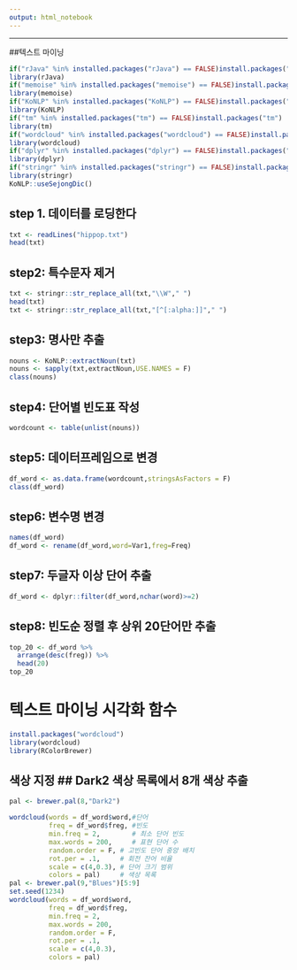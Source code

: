```yaml
---
output: html_notebook
---
```

---
##텍스트 마이닝 
```r
if("rJava" %in% installed.packages("rJava") == FALSE)install.packages("rJava")
library(rJava)
if("memoise" %in% installed.packages("memoise") == FALSE)install.packages("memoise")
library(memoise)
if("KoNLP" %in% installed.packages("KoNLP") == FALSE)install.packages("KoNLP")
library(KoNLP)
if("tm" %in% installed.packages("tm") == FALSE)install.packages("tm")
library(tm)
if("wordcloud" %in% installed.packages("wordcloud") == FALSE)install.packages("wordcloud")
library(wordcloud)
if("dplyr" %in% installed.packages("dplyr") == FALSE)install.packages("dplyr")
library(dplyr)
if("stringr" %in% installed.packages("stringr") == FALSE)install.packages("stringr")
library(stringr)
KoNLP::useSejongDic()
```

## step 1. 데이터를 로딩한다 
```r
txt <- readLines("hippop.txt")
head(txt)
```
## step2: 특수문자 제거 
```r
txt <- stringr::str_replace_all(txt,"\\W"," ")
head(txt)
txt <- stringr::str_replace_all(txt,"[^[:alpha:]]"," ")
```
## step3: 명사만 추출 
```r
nouns <- KoNLP::extractNoun(txt)
nouns <- sapply(txt,extractNoun,USE.NAMES = F)
class(nouns)
```
## step4: 단어별 빈도표 작성 
```r
wordcount <- table(unlist(nouns))
```
## step5: 데이터프레임으로 변경
```r
df_word <- as.data.frame(wordcount,stringsAsFactors = F)
class(df_word)
```
## step6: 변수명 변경 
```r
names(df_word)
df_word <- rename(df_word,word=Var1,freg=Freq)
```
## step7: 두글자 이상 단어 추출 
```r
df_word <- dplyr::filter(df_word,nchar(word)>=2)
```
## step8: 빈도순 정렬 후 상위 20단어만 추출 
```r
top_20 <- df_word %>% 
  arrange(desc(freg)) %>% 
  head(20)
top_20
```
# 텍스트 마이닝 시각화 함수 
```r
install.packages("wordcloud")
library(wordcloud)
library(RColorBrewer)
```
## 색상 지정 ## Dark2 색상 목록에서 8개 색상 추출 
```r
pal <- brewer.pal(8,"Dark2")
```

```r
wordcloud(words = df_word$word,#단어 
          freq = df_word$freg, #빈도 
          min.freq = 2,        # 최소 단어 빈도 
          max.words = 200,     # 표현 단어 수 
          random.order = F, # 고빈도 단어 중앙 배치 
          rot.per = .1,     # 회전 잔어 비율 
          scale = c(4,0.3), # 단어 크기 범위 
          colors = pal)     # 색상 목록 
pal <- brewer.pal(9,"Blues")[5:9]
set.seed(1234)
wordcloud(words = df_word$word,
          freq = df_word$freg,
          min.freq = 2,
          max.words = 200,
          random.order = F,
          rot.per = .1,
          scale = c(4,0.3),
          colors = pal)
```



